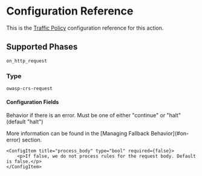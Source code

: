 
# Configuration Reference

This is the [Traffic Policy](/docs/traffic-policy/) configuration
reference for this action.

## Supported Phases

`on_http_request`

### Type

`owasp-crs-request`

#### Configuration Fields

<Config>
    <ConfigItem title="on_error" type="string" required={true}>
        <p>Behavior if there is an error. Must be one of either "continue" or "halt" (default "halt")</p>
        <p>More information can be found in the [Managing Fallback Behavior](#on-error) section.</p>
    </ConfigItem>

    <ConfigItem title="process_body" type="bool" required={false}>
        <p>If false, we do not process rules for the request body. Default is false.</p>
    </ConfigItem>

</Config>
